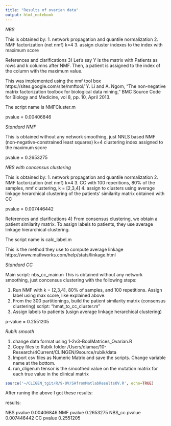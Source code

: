 ```yaml
---
title: "Results of ovarian data"
output: html_notebook
---
```


*NBS*

This is obtained by:
1. network propagation and quantile normalization
2. NMF factorization (net nmf) k=4
3. assign cluster indexes to the index with maximum score

References and clarifications
3)
Let's say Y is the matrix with Patients as rows and k columns after NMF. Then, a patient is assigned to the index of the column with the maximum value.

This was implemented using the nmf tool box https://sites.google.com/site/nmftool/
Y. Li and A. Ngom, "The non-negative matrix factorization toolbox for biological data mining," BMC Source Code for Biology and Medicine, vol 8, pp. 10, April 2013.

The script name is NMFCluster.m


pvalue =  0.00406846

*Standard NMF*

This is obtained without any network smoothing, just NNLS based NMF (non-negative-constrained least squares)
k=4
clustering index assigned to the maximum score

pvalue = 0.2653275 

*NBS with concensus clustering*

This is obtained by:
1. network propagation and quantile normalization
2. NMF factorization (net nmf) k=4
3. CC with 100 reperitions, 80% of the samples, nmf clustering, k = [2,3,4]
4. assign to clusters using average linkage herarchical clustering of the patients' similarity matrix obtained with CC

pvalue = 0.007446442  

References and clarifications
4)
From consensus clustering, we obtain a patient similarity matrix. To assign labels to patients, they use average linkage hierarchical clustering.

The script name is calc_label.m

This is the method they use to compute average linkage https://www.mathworks.com/help/stats/linkage.html

*Standard CC*

Main script: nbs_cc_main.m
This is obtained without any network smoothing, just concensus clustering with the following steps:

1. Run NMF with k = [2,3,4], 80% of samples, and 100 repetitions. Assign label using max score, like explained above. 
2. From the 300 partitionings, build the patient similarity matrix (consensus clustering)
script: "hmat_to_cc_cluster.m"
3. Assign labels to patients (usign average linkage herarchical clustering)


p-value = 0.2551205 


*Rubik smooth*

1. change data format using 1-2v3-BoolMatrices_Ovarian.R
2. Copy files to Rubik folder /Users/diamac/10-Research/4Current/CLINGEN/9source/rubik/data 
3. Import csv files as Numeric Matrix and save the scripts. Change variable name at the bottom.
4. run_cligen.m
tensor is the smoothed value on the mutation matrix for each true value in the clinical matrix






```r
source('~/CLIGEN_tgit/R/9-OV/SAfromMatlabResultsOV.R', echo=TRUE)
```
After runing the above I got these results: 
 
results: 
 
NBS pvalue 	 0.00406846 
NMF pvalue 	 0.2653275 
NBS_cc pvalue 	 0.007446442 
CC pvalue 	 0.2551205
